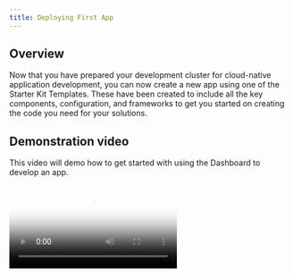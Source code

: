 ```yaml
---
title: Deploying First App
---
```


## Overview

Now that you have prepared your development cluster for cloud-native application development, you can now create a new app using one of the
Starter Kit Templates. These have been created to include all the key components, configuration, and frameworks to get you started on
creating the code you need for your solutions.

## Demonstration video

This video will demo how to get started with using the Dashboard to develop an app.

<Video src="/videos/deployfirstapp.m4v" type="video/m4v" poster="/images/poster.png"/>

### Open the Developer Tools Dashboard

The Developer Tools Dashboard makes it easy for you to navigate to the tools and includes a section that
lists the **Starter Kits Templates**. These templates have been created to give you a more comprehensive
starting point for you apps. Read more in the **[Starter Kits](/starterkits/overview)**.

- Install the [IGC CLI](/getting-started/cli)
- Open the [Developer Tools Dashboard](/getting-started/dashboard)
- Click on **Starter Kits** tab
- Pick one of the templates that is a good architectural fit for you application and the language and framework
that you prefer to work with. Click on the **Tile** to create a new copy repository from the template repository.

<InlineNotification>

The templates use the [GitHub Templating feature](https://help.github.com/en/github/creating-cloning-and-archiving-repositories/creating-a-repository-from-a-template), 
which copies the directory structure and files of a template repository into a new repository in your organisation with no git history.
Click on the tile to create a repository from that template. Click on the **Git Icon** to browse the template repository.

</InlineNotification>

- This will open the the GitHub template copy view. You can see the source git repo displayed
at the top.
  - **Owner**: Select a validate GitHub organization that you are authorised to create repositories within
  - **Repository name**: Enter a valid name for you repo
  - **Description**: Describe your app
    ![Template](template.png)
  - Press **Create repository from template**

The new repository will be created. Next, clone it to your local machine.
- Click on **Clone or download**
- Copy the clone SSH link, and use the `git clone` command to clone it to your developer desktop machine.
    ```base
    git clone git@github.com:mjperrins/stockbffnode.git
    cd stockbffnode
    ```

### Running Locally

Most developers like to run the code natively in local development environment. Follow the instructions
listed in the **README.md** file to run the code locally. They may be requirements to install
specific runtime's like **Java**, **Node**, and **Python**.

### Register App Pipeline

Now you have the code in a GitHub repository and cloned to you local development environment.
We can now register the repository with Continuous Integration pipeline technology. 

The default CI pipeline tool is currently **Jenkins**. (Tekton support will be coming soon.)
We use the [IGC CLI](/getting-started/cli) to assist with these steps.

- You will need a [GitHub personal access token](https://help.github.com/en/github/authenticating-to-github/creating-a-personal-access-token-for-the-command-line) 
with [`read:org` scope](https://wiki.jenkins.io/display/JENKINS/GitHub+OAuth+Plugin#GitHubOAuthPlugin-CallingJenkinsAPIusingGitHubPersonalAccessTokens) 
and `repo` scope.

  - Navigate to [Developer Settings](https://github.com/settings/tokens) and generate a new token. 
  Jenkins will use this token to access the code in your repo.
  - Save the token and place it in your clipboard.

- To register the app follow these steps.
    ```bash
    $ igc pipeline
    Project git repo: https://github.com/mjperrins/stockbffnode.git
    ? Provide the username: mperrins
    ? Please provide your password/personal access token: [hidden]
    ? Please provide the branch the pipeline should use: master
    Creating secret with git credentials
    Registering pipeline
    Creating git webhook
    ```
- Enter your GitHub user id, paste your personal access token, and select the default git branch or type
in another branch you want to register.

  The pipeline will be registered.


### View App Pipeline

Using the Developer Tools Dashboard, open the Jenkins dashboard. If you already have it open, 
refresh the page.

<InlineNotification>

Note: You will have to log into the Jenkins dashboard. To get the username and password, 
run `igc credentials` using the [IGC CLI](getting-started/cli).

</InlineNotification>

- You will see you pipeline registered.

- Click on your app pipeline and click **Build Now**.

- Wait for the pipeline stages to start building.

- Once the stages have completed, you should see a view similar to the one below.

![Jenkins Pipeline](pipeline.png)

### Access running App

Once the pipeline has completed successfully, the app will be deployed into the `dev` namespace
in Kubernetes or Openshift. You can now access the app to test it.

- To access the app, retrieve the app ingress endpoint using command below.
    ```bash
    igc ingress -n dev
    ```
- You will see a list of apps displayed with their ingress URLs.
    ```bash
    Host(s):
    [
      'http://stockbffnode-dev.showcase-dev-iks-cluster.us-south.containers.appdomain.cloud'
    ]

- Open this ingress URL in your browser and validate the app is working as expected.

- This completes the deployment of your first app.

### What's Next

Now you have a running application that is being built and deployed into your development cluster.
The next step is to prepare for Continuous Delivery, Code Analysis, and Artifact Management.

To enable this, follow these instructions to complete the setup of the **ArgoCD** and **Artifactory**:

<AnchorLinks small>
  <AnchorLink to="/getting-started/argocd-setup">ArgoCD Setup</AnchorLink>
  <AnchorLink to="/getting-started/artifactory-setup">Artifactory Setup</AnchorLink>
</AnchorLinks>


## Guides

For more detailed instructions of how to enable to the full developer lifecycle read through the **Guides** section.

<AnchorLinks small>
  <AnchorLink to="/guides/overview">Guides</AnchorLink>
  <AnchorLink to="/starterkits/overview">Starter Kit Templates</AnchorLink>

</AnchorLinks>
